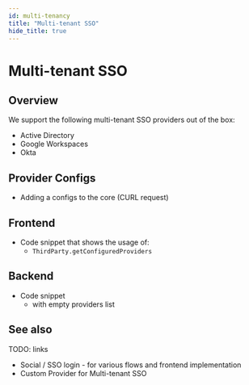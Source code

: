 ```yaml
---
id: multi-tenancy
title: "Multi-tenant SSO"
hide_title: true
---
```

# Multi-tenant SSO

## Overview

We support the following multi-tenant SSO providers out of the box:

- Active Directory
- Google Workspaces
- Okta

## Provider Configs

- Adding a configs to the core (CURL request)

## Frontend

- Code snippet that shows the usage of:
  - `ThirdParty.getConfiguredProviders`

## Backend

- Code snippet
  - with empty providers list

## See also

TODO: links
- Social / SSO login - for various flows and frontend implementation
- Custom Provider for Multi-tenant SSO
